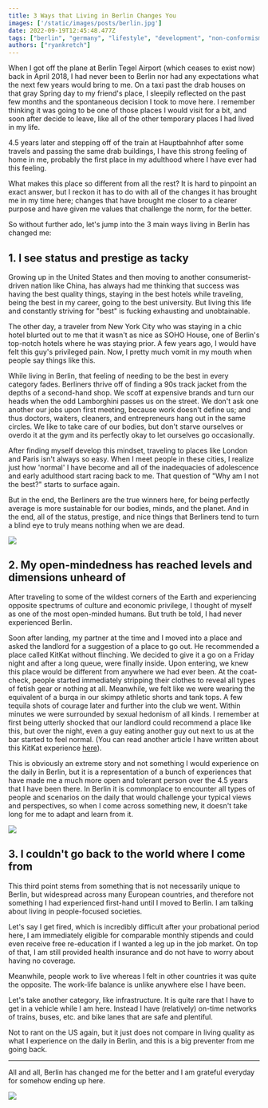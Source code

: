 ```yaml
---
title: 3 Ways that Living in Berlin Changes You
images: ['/static/images/posts/berlin.jpg']
date: 2022-09-19T12:45:48.477Z
tags: ["berlin", "germany", "lifestyle", "development", "non-conformism", "reflection", "europe"]
authors: ["ryankretch"]
---
```

When I got off the plane at Berlin Tegel Airport (which ceases to exist now) back in April 2018, I had never been to Berlin nor had any expectations what the next few years would bring to me. On a taxi past the drab houses on that gray Spring day to my friend's place, I sleepily reflected on the past few months and the spontaneous decision I took to move here. I remember thinking it was going to be one of those places I would visit for a bit, and soon after decide to leave, like all of the other temporary places I had lived in my life. 

4.5 years later and stepping off of the train at Hauptbahnhof after some travels and passing the same drab buildings, I have this strong feeling of home in me, probably the first place in my adulthood where I have ever had this feeling. 

What makes this place so different from all the rest? It is hard to pinpoint an exact answer, but I reckon it has to do with all of the changes it has brought me in my time here; changes that have brought me closer to a clearer purpose and have given me values that challenge the norm, for the better.

So without further ado, let's jump into the 3 main ways living in Berlin has changed me:

## 1. I see status and prestige as tacky 

Growing up in the United States and then moving to another consumerist-driven nation like China, has always had me thinking that success was having the best quality things, staying in the best hotels while traveling, being the best in my career, going to the best university. But living this life and constantly striving for "best" is fucking exhausting and unobtainable. 

The other day, a traveler from New York City who was staying in a chic hotel blurted out to me that it wasn't as nice as SOHO House, one of Berlin's top-notch hotels where he was staying prior. A few years ago, I would have felt this guy's privileged pain. Now, I pretty much vomit in my mouth when people say things like this. 

While living in Berlin, that feeling of needing to be the best in every category fades. Berliners thrive off of finding a 90s track jacket from the depths of a second-hand shop. We scoff at expensive brands and turn our heads when the odd Lamborghini passes us on the street. We don't ask one another our jobs upon first meeting, because work doesn't define us; and thus doctors, waiters, cleaners, and entrepreneurs hang out in the same circles. We like to take care of our bodies, but don't starve ourselves or overdo it at the gym and its perfectly okay to let ourselves go occasionally. 

After finding myself develop this mindset, traveling to places like London and Paris isn't always so easy. When I meet people in these cities, I realize just how 'normal' I have become and all of the inadequacies of adolescence and early adulthood start racing back to me. That question of "Why am I not the best?" starts to surface again. 

But in the end, the Berliners are the true winners here, for being perfectly average is more sustainable for our bodies, minds, and the planet. And in the end, all of the status, prestige, and nice things that Berliners tend to turn a blind eye to truly means nothing when we are dead.  

![](https://res.cloudinary.com/dx4cuted1/image/upload/q_60/v1663578101/Berlin/Berlin_-_3_ixv2vg.jpg)

## 2. My open-mindedness has reached levels and dimensions unheard of

After traveling to some of the wildest corners of the Earth and experiencing opposite spectrums of culture and economic privilege, I thought of myself as one of the most open-minded humans. But truth be told, I had never experienced Berlin. 

Soon after landing, my partner at the time and I moved into a place and asked the landlord for a suggestion of a place to go out. He recommended a place called KitKat without flinching. We decided to give it a go on a Friday night and after a long queue, were finally inside. Upon entering, we knew this place would be different from anywhere we had ever been. At the coat-check, people started immediately stripping their clothes to reveal all types of fetish gear or nothing at all. Meanwhile, we felt like we were wearing the equivalent of a burqa in our skimpy athletic shorts and tank tops. A few tequila shots of courage later and further into the club we went. Within minutes we were surrounded by sexual hedonism of all kinds. I remember at first being utterly shocked that our landlord could recommend a place like this, but over the night, even a guy eating another guy out next to us at the bar started to feel normal. (You can read another article I have written about this KitKat experience [here](https://www.thefabryk.com/blog/a-night-at-kitkat-in-berlin/)).

This is obviously an extreme story and not something I would experience on the daily in Berlin, but it is a representation of a bunch of experiences that have made me a much more open and tolerant person over the 4.5 years that I have been there. In Berlin it is commonplace to encounter all types of people and scenarios on the daily that would challenge your typical views and perspectives, so when I come across something new, it doesn't take long for me to adapt and learn from it.

![](https://res.cloudinary.com/dx4cuted1/image/upload/q_60/v1663578101/Berlin/Berlin_-_2_vvevum.jpg)

## 3. I couldn't go back to the world where I come from 

This third point stems from something that is not necessarily unique to Berlin, but widespread across many European countries, and therefore not something I had experienced first-hand until I moved to Berlin. I am talking about living in people-focused societies. 

Let's say I get fired, which is incredibly difficult after your probational period here, I am immediately eligible for comparable monthly stipends and could even receive free re-education if I wanted a leg up in the job market. On top of that, I am still provided health insurance and do not have to worry about having no coverage. 

Meanwhile, people work to live whereas I felt in other countries it was quite the opposite. The work-life balance is unlike anywhere else I have been. 

Let's take another category, like infrastructure. It is quite rare that I have to get in a vehicle while I am here. Instead I have (relatively) on-time networks of trains, buses, etc. and bike lanes that are safe and plentiful. 

Not to rant on the US again, but it just does not compare in living quality as what I experience on the daily in Berlin, and this is a big preventer from me going back. 

---

All and all, Berlin has changed me for the better and I am grateful everyday for somehow ending up here. 

![](https://res.cloudinary.com/dx4cuted1/image/upload/q_60/v1663578100/Berlin/Berlin_-_1_oktdsu.jpg)
